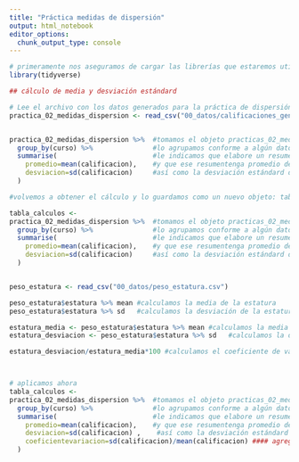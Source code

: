 ```yaml
---
title: "Práctica medidas de dispersión"
output: html_notebook
editor_options: 
  chunk_output_type: console
---
```




```r



# primeramente nos aseguramos de cargar las librerías que estaremos utilizando a lo largo de la actividad
library(tidyverse)

## cálculo de media y desviación estándard

# Lee el archivo con los datos generados para la práctica de dispersión
practica_02_medidas_dispersion <- read_csv("00_datos/calificaciones_genero_curso.csv")


practica_02_medidas_dispersion %>%  #tomamos el objeto practicas_02_medidas_dispersion
  group_by(curso) %>%               #lo agrupamos conforme a algún dato
  summarise(                        #le indicamos que elabore un resumen
    promedio=mean(calificacion),    #y que ese resumentenga promedio de la calificacion
    desviacion=sd(calificacion)     #así como la desviación estándard de la calificación
  )

#volvemos a obtener el cálculo y lo guardamos como un nuevo objeto: tabla_calculos

tabla_calculos <- 
practica_02_medidas_dispersion %>%  #tomamos el objeto practicas_02_medidas_dispersion
  group_by(curso) %>%               #lo agrupamos conforme a algún dato
  summarise(                        #le indicamos que elabore un resumen
    promedio=mean(calificacion),    #y que ese resumentenga promedio de la calificacion
    desviacion=sd(calificacion)     #así como la desviación estándard de la calificación
  )


peso_estatura <- read_csv("00_datos/peso_estatura.csv")

peso_estatura$estatura %>% mean #calculamos la media de la estatura 
peso_estatura$estatura %>% sd   #calculamos la desviación de la estatura

estatura_media <- peso_estatura$estatura %>% mean #calculamos la media de la estatura y la guardamos en el objeto estatura_media
estatura_desviacion <- peso_estatura$estatura %>% sd   #calculamos la desviación de la estatura y lo guardamos en el objeto estatura_desviacion

estatura_desviacion/estatura_media*100 #calculamos el coeficiente de variacion y lo multiplicamos por 100 para que se represente directamente como porcentaje



# aplicamos ahora 
tabla_calculos <- 
practica_02_medidas_dispersion %>%  #tomamos el objeto practicas_02_medidas_dispersion
  group_by(curso) %>%               #lo agrupamos conforme a algún dato
  summarise(                        #le indicamos que elabore un resumen
    promedio=mean(calificacion),    #y que ese resumentenga promedio de la calificacion
    desviacion=sd(calificacion) ,    #así como la desviación estándard de la calificación
    coeficientevariacion=sd(calificacion)/mean(calificacion) #### agregamos esta opción, para  hacer rápidamente el cálculo del coeficiente de variación
  )


```

